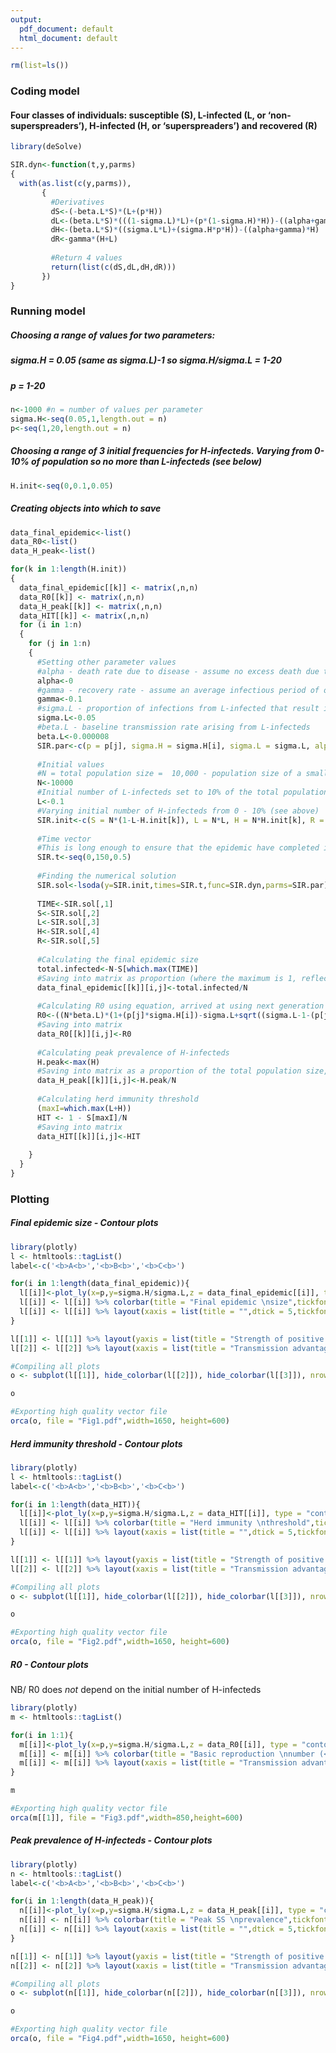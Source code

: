 ```yaml
---
output:
  pdf_document: default
  html_document: default
---
```


```r
rm(list=ls()) 
```

### Coding model 

#### Four classes of individuals: susceptible (S), L-infected (L, or 'non-superspreaders'), H-infected (H, or 'superspreaders') and recovered (R) 

```r
library(deSolve)

SIR.dyn<-function(t,y,parms) 
{
  with(as.list(c(y,parms)),
       {
         #Derivatives
         dS<-(-beta.L*S)*(L+(p*H))
         dL<-(beta.L*S)*(((1-sigma.L)*L)+(p*(1-sigma.H)*H))-((alpha+gamma)*L)
         dH<-(beta.L*S)*((sigma.L*L)+(sigma.H*p*H))-((alpha+gamma)*H) 
         dR<-gamma*(H+L)
         
         #Return 4 values
         return(list(c(dS,dL,dH,dR)))
       })
}
```
### Running model 

##### Choosing a range of values for two parameters: 
##### sigma.H = 0.05 (same as sigma.L)-1 so sigma.H/sigma.L = 1-20
##### p = 1-20

```r
n<-1000 #n = number of values per parameter
sigma.H<-seq(0.05,1,length.out = n)
p<-seq(1,20,length.out = n)
```

##### Choosing a range of 3 initial frequencies for H-infecteds. Varying from 0-10% of population so no more than L-infecteds (see below)

```r
H.init<-seq(0,0.1,0.05)
```

##### Creating objects into which to save

```r
data_final_epidemic<-list()
data_R0<-list()
data_H_peak<-list()
```

```r
for(k in 1:length(H.init))
{
  data_final_epidemic[[k]] <- matrix(,n,n)
  data_R0[[k]] <- matrix(,n,n)
  data_H_peak[[k]] <- matrix(,n,n)
  data_HIT[[k]] <- matrix(,n,n)
  for (i in 1:n)
  { 
    for (j in 1:n)
    {
      #Setting other parameter values
      #alpha - death rate due to disease - assume no excess death due to infection 
      alpha<-0
      #gamma - recovery rate - assume an average infectious period of one week
      gamma<-0.1
      #sigma.L - proportion of infections from L-infected that result in H-infected - set at 0.05
      sigma.L<-0.05
      #beta.L - baseline transmission rate arising from L-infecteds 
      beta.L<-0.000008
      SIR.par<-c(p = p[j], sigma.H = sigma.H[i], sigma.L = sigma.L, alpha = alpha, gamma = gamma, beta.L = beta.L)
      
      #Initial values
      #N = total population size =  10,000 - population size of a small town in the UK
      N<-10000
      #Initial number of L-infecteds set to 10% of the total population size
      L<-0.1
      #Varying initial number of H-infecteds from 0 - 10% (see above)
      SIR.init<-c(S = N*(1-L-H.init[k]), L = N*L, H = N*H.init[k], R = 0) 
      
      #Time vector
      #This is long enough to ensure that the epidemic have completed in all cases
      SIR.t<-seq(0,150,0.5)
      
      #Finding the numerical solution 
      SIR.sol<-lsoda(y=SIR.init,times=SIR.t,func=SIR.dyn,parms=SIR.par)
      
      TIME<-SIR.sol[,1]
      S<-SIR.sol[,2]
      L<-SIR.sol[,3]
      H<-SIR.sol[,4]
      R<-SIR.sol[,5]
      
      #Calculating the final epidemic size 
      total.infected<-N-S[which.max(TIME)]
      #Saving into matrix as proportion (where the maximum is 1, reflecting everyone in the population becoming infected)
      data_final_epidemic[[k]][i,j]<-total.infected/N
      
      #Calculating R0 using equation, arrived at using next generation method of Diekmann et al. 2010, doi: 10.1098/rsif.2009.0386
      R0<-((N*beta.L)*(1+(p[j]*sigma.H[i])-sigma.L+sqrt((sigma.L-1-(p[j]*sigma.H[i]))^2-((4*p[j])*(sigma.H[i]-sigma.L)))))/(2*(alpha+gamma))
      #Saving into matrix  
      data_R0[[k]][i,j]<-R0
    
      #Calculating peak prevalence of H-infecteds
      H.peak<-max(H)
      #Saving into matrix as a proportion of the total population size, N  
      data_H_peak[[k]][i,j]<-H.peak/N
      
      #Calculating herd immunity threshold
      (maxI=which.max(L+H))
      HIT <- 1 - S[maxI]/N
      #Saving into matrix 
      data_HIT[[k]][i,j]<-HIT
      
    }
  }
}
```

### Plotting 

##### Final epidemic size - Contour plots

```r
library(plotly)
l <- htmltools::tagList()
label<-c('<b>A<b>','<b>B<b>','<b>C<b>')

for(i in 1:length(data_final_epidemic)){
  l[[i]]<-plot_ly(x=p,y=sigma.H/sigma.L,z = data_final_epidemic[[i]], type = "contour",contours = list(showlabels = FALSE, start=0.3,end=1,size=0.1,labelfont = list(size = 20, color = 'white')),line = list(width = 0, color = 'white'))
  l[[i]] <- l[[i]] %>% colorbar(title = "Final epidemic \nsize",tickfont = list(size = 25),titlefont = list(size = 25))
  l[[i]] <- l[[i]] %>% layout(xaxis = list(title = "",dtick = 5,tickfont = list(size = 25)), yaxis = list(title = "",dtick=5,tickfont = list(size = 25)),annotations = list(x = 0 , y = 1, showarrow=T, arrowcolor='white', xref='paper', yref='paper',font = list(size = 35)),margin=1)
}

l[[1]] <- l[[1]] %>% layout(yaxis = list(title = "Strength of positive feedback loop \n(<i>\u03c3<sub>H</sub>/\u03c3<sub>L</sub></i>)",dtick = 5,tickfont = list(size = 25),titlefont = list(size = 25)))
l[[2]] <- l[[2]] %>% layout(xaxis = list(title = "Transmission advantage of SS \n(<i>p</i>)",dtick = 5,tickfont = list(size = 25),titlefont = list(size = 25)))

#Compiling all plots 
o <- subplot(l[[1]], hide_colorbar(l[[2]]), hide_colorbar(l[[3]]), nrows = 1, shareX=T, shareY = F, titleY = T) 

o

#Exporting high quality vector file 
orca(o, file = "Fig1.pdf",width=1650, height=600)

```

##### Herd immunity threshold - Contour plots

```r
library(plotly)
l <- htmltools::tagList()
label<-c('<b>A<b>','<b>B<b>','<b>C<b>')

for(i in 1:length(data_HIT)){
  l[[i]]<-plot_ly(x=p,y=sigma.H/sigma.L,z = data_HIT[[i]], type = "contour",contours = list(showlabels = FALSE, start=0.3,end=1,size=0.1,labelfont = list(size = 20, color = 'white')),line = list(width = 0, color = 'white'))
  l[[i]] <- l[[i]] %>% colorbar(title = "Herd immunity \nthreshold",tickfont = list(size = 25),titlefont = list(size = 25))
  l[[i]] <- l[[i]] %>% layout(xaxis = list(title = "",dtick = 5,tickfont = list(size = 25)), yaxis = list(title = "",dtick=5,tickfont = list(size = 25)),annotations = list(x = 0 , y = 1, text = label[i], showarrow=T, arrowcolor='white', xref='paper', yref='paper',font = list(size = 35)),margin=1)
}

l[[1]] <- l[[1]] %>% layout(yaxis = list(title = "Strength of positive feedback loop \n(<i>\u03c3<sub>H</sub>/\u03c3<sub>L</sub></i>)",dtick = 5,tickfont = list(size = 25),titlefont = list(size = 25)))
l[[2]] <- l[[2]] %>% layout(xaxis = list(title = "Transmission advantage of SS \n(<i>p</i>)",dtick = 5,tickfont = list(size = 25),titlefont = list(size = 25)))

#Compiling all plots 
o <- subplot(l[[1]], hide_colorbar(l[[2]]), hide_colorbar(l[[3]]), nrows = 1, shareX=T, shareY = F, titleY = T) 

o

#Exporting high quality vector file 
orca(o, file = "Fig2.pdf",width=1650, height=600)

```

##### R0 - Contour plots

NB/ R0 does *not* depend on the initial number of H-infecteds

```r
library(plotly)
m <- htmltools::tagList()

for(i in 1:1){
  m[[i]]<-plot_ly(x=p,y=sigma.H/sigma.L,z = data_R0[[i]], type = "contour",contours = list(showlabels = FALSE,start = 0, end = 16, size = 1, labelfont = list(size = 20, color = 'white')),line = list(width = 0, color = 'white'))
  m[[i]] <- m[[i]] %>% colorbar(title = "Basic reproduction \nnumber (<i>R<sub>0</sub></i>)",tickfont = list(size = 25),titlefont = list(size = 25))
  m[[i]] <- m[[i]] %>% layout(xaxis = list(title = "Transmission advantage of SS \n(<i>p</i>)",dtick = 5,tickfont = list(size = 25),titlefont = list(size = 25)), yaxis = list(title = "Strength of positive feedback loop \n(<i>\u03c3<sub>H</sub>/\u03c3<sub>L</sub></i>)",dtick = 5,tickfont = list(size = 25),titlefont = list(size = 25)))
}

m

#Exporting high quality vector file 
orca(m[[1]], file = "Fig3.pdf",width=850,height=600)

```

##### Peak prevalence of H-infecteds - Contour plots

```r
library(plotly)
n <- htmltools::tagList()
label<-c('<b>A<b>','<b>B<b>','<b>C<b>')

for(i in 1:length(data_H_peak)){
  n[[i]]<-plot_ly(x=p,y=sigma.H/sigma.L,z = data_H_peak[[i]], type = "contour",contours = list(showlabels = FALSE, start=0,end=0.7,size=0.05,labelfont = list(size = 20, color = 'white')),line = list(width = 0, color = 'white'))
  n[[i]] <- n[[i]] %>% colorbar(title = "Peak SS \nprevalence",tickfont = list(size = 25),titlefont = list(size = 25))
  n[[i]] <- n[[i]] %>% layout(xaxis = list(title = "",dtick = 5,tickfont = list(size = 25),titlefont = list(size = 25)), yaxis = list(title = "",dtick = 5,tickfont = list(size = 25),titlefont = list(size = 25)), annotations = list(x = 0 , y = 1, text = label[i], showarrow=T, arrowcolor='white', xref='paper', yref='paper',font = list(size = 35)),margin=1)
}

n[[1]] <- n[[1]] %>% layout(yaxis = list(title = "Strength of positive feedback loop \n(<i>\u03c3<sub>H</sub>/\u03c3<sub>L</sub></i>)",dtick = 5,tickfont = list(size = 25),titlefont = list(size = 25)))
n[[2]] <- n[[2]] %>% layout(xaxis = list(title = "Transmission advantage of SS  \n(<i>p</i>)",dtick = 5,tickfont = list(size = 25),titlefont = list(size = 25)))

#Compiling all plots 
o <- subplot(n[[1]], hide_colorbar(n[[2]]), hide_colorbar(n[[3]]), nrows = 1, shareX=T, shareY = F,titleY = T)

o

#Exporting high quality vector file 
orca(o, file = "Fig4.pdf",width=1650, height=600)

```
